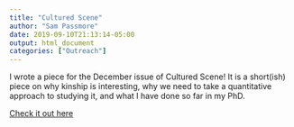 ```yaml
---
title: "Cultured Scene"
author: "Sam Passmore"
date: 2019-09-10T21:13:14-05:00
output: html_document
categories: ["Outreach"]
---
```


I wrote a piece for the December issue of Cultured Scene! 
It is a short(ish) piece on why kinship is interesting, why we need to take a quantitative approach to studying it, and what I have done so far in my PhD. 

[Check it out here](https://www.eslrsociety.org/2018/12/27/issue-4-december-2018/)

